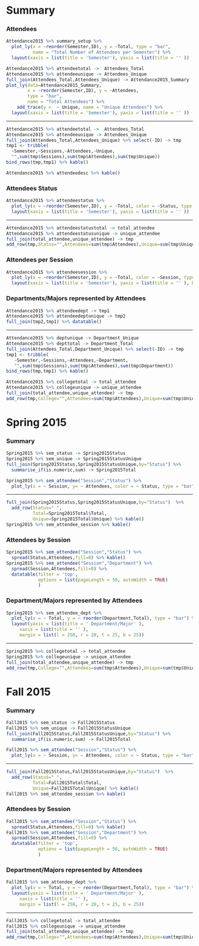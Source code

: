 Summary {.storyboard data-navmenu="2015"}
=========================================


###  Attendees {data-commentary-width=400}

```r
Attendance2015 %>% summary_setup %>%
  plot_ly(x = ~reorder(Semester,ID), y = ~Total, type = "bar", 
          name = "Total Number of Attendees per Semester") %>%
  layout(xaxis = list(title = 'Semester'), yaxis = list(title = '' ))
```


```r
Attendance2015 %>% attendeetotal ->  Attendees_Total
Attendance2015 %>% attendeeunique -> Attendees_Unique
full_join(Attendees_Total,Attendees_Unique) -> Attendance2015_Summary
plot_ly(data=Attendance2015_Summary, 
        x = ~reorder(Semester,ID), y = ~Attendees, 
        type = "bar", 
        name = "Total Attendees") %>%
    add_trace(y =  ~ Unique, name = "Unique Attendees") %>%
  layout(xaxis = list(title = 'Semester'), yaxis = list(title = '' ))
```

*** 

```r
Attendance2015 %>% attendeetotal ->  Attendees_Total
Attendance2015 %>% attendeeunique -> Attendees_Unique
full_join(Attendees_Total,Attendees_Unique) %>% select(-ID) -> tmp
tmp1 <- tribble(
  ~Semester,~Sessions,~Attendees,~Unique,
  "",sum(tmp$Sessions),sum(tmp$Attendees),sum(tmp$Unique)) 
bind_rows(tmp,tmp1) %>% kable()

Attendance2015 %>% attendeedesc %>% kable()
```

### Attendees Status

```r
Attendance2015 %>% attendeestatus %>%
  plot_ly(x = ~reorder(Semester,ID), y = ~Total, color = ~Status, type = "bar")%>%
  layout(xaxis = list(title = 'Semester'), yaxis = list(title = '' ))
```

***

```r
Attendance2015 %>% attendeestatustotal -> total_attendee
Attendance2015 %>% attendeestatusunique -> unique_attendee
full_join(total_attendee,unique_attendee) -> tmp
add_row(tmp,Status="",Attendees=sum(tmp$Attendees),Unique=sum(tmp$Unique)) %>% kable()
```


### Attendees per Session

```r
Attendance2015 %>% attendeesession %>%
  plot_ly(x = ~reorder(Semester,ID), y = ~Total, color = ~Session, type = "bar")%>%
  layout(xaxis = list(title = 'Semester'), yaxis = list(title = '' ), barmode = 'stack')
```

### Departments/Majors represented by Attendees {data-commentary-width=600}


```r
Attendance2015 %>% attendeedept -> tmp1
Attendance2015 %>% attendeedeptunique -> tmp2
full_join(tmp2,tmp1) %>% datatable()
```

*** 

```r
Attendance2015 %>% deptunique -> Department_Unique
Attendance2015 %>% depttotal -> Department_Total
full_join(Attendees_Total,Department_Unique) %>% select(-ID) -> tmp
tmp1 <- tribble(
   ~Semester,~Sessions,~Attendees,~Department,
   "",sum(tmp$Sessions),sum(tmp$Attendees),sum(tmp$Department))
bind_rows(tmp,tmp1) %>% kable()
```

```r
Attendance2015 %>% collegetotal -> total_attendee
Attendance2015 %>% collegeunique -> unique_attendee
full_join(total_attendee,unique_attendee) -> tmp 
add_row(tmp,College="",Attendees=sum(tmp$Attendees),Unique=sum(tmp$Unique)) %>% kable()
```



Spring 2015 {.storyboard data-navmenu="2015"}
=========================================

### Summary {data-commentary-width=400}

```r
Spring2015 %>% sem_status -> Spring2015Status
Spring2015 %>% sem_unique -> Spring2015StatusUnique
full_join(Spring2015Status,Spring2015StatusUnique,by="Status") %>%
  summarise_if(is.numeric,sum) -> Spring2015Total
```


```r
Spring2015 %>% sem_attendee("Session","Status") %>%
  plot_ly(x = ~ Session, y= ~ Attendees, color = ~ Status, type = "bar")
```


*** 

```r
full_join(Spring2015Status,Spring2015StatusUnique,by="Status")  %>%
  add_row(Status=" ",
          Total=Spring2015Total$Total, 
          Unique=Spring2015Total$Unique) %>% kable()
Spring2015 %>% sem_attendee_session %>% kable()
```

### Attendees by Session

```r
Spring2015 %>% sem_attendee("Session","Status") %>%
  spread(Status,Attendees,fill=0) %>% kable()
Spring2015 %>% sem_attendee("Session","Department") %>%
  spread(Session,Attendees,fill=0) %>% 
  datatable(filter = 'top', 
            options = list(pageLength = 50, autoWidth = TRUE)
            )
```

### Department/Majors represented by Attendees

```r
Spring2015 %>% sem_attendee_dept %>%
  plot_ly(x = ~ Total, y = ~ reorder(Department,Total), type = "bar") %>%
  layout(yaxis = list(title = ' Department/Major' ), 
     xaxis = list(title = '' ),
     margin = list(l = 250, r = 20, t = 25, b = 25))
```

***

```r
Spring2015 %>% collegetotal -> total_attendee
Spring2015 %>% collegeunique -> unique_attendee
full_join(total_attendee,unique_attendee) -> tmp 
add_row(tmp,College="",Attendees=sum(tmp$Attendees),Unique=sum(tmp$Unique)) %>% kable()
```




Fall 2015 {.storyboard data-navmenu="2015"}
=========================================

### Summary {data-commentary-width=400}

```r
Fall2015 %>% sem_status -> Fall2015Status
Fall2015 %>% sem_unique -> Fall2015StatusUnique
full_join(Fall2015Status,Fall2015StatusUnique,by="Status") %>%
  summarise_if(is.numeric,sum) -> Fall2015Total
```


```r
Fall2015 %>% sem_attendee("Session","Status") %>%
  plot_ly(x = ~ Session, y= ~ Attendees, color = ~ Status, type = "bar")
```


*** 

```r
full_join(Fall2015Status,Fall2015StatusUnique,by="Status")  %>%
  add_row(Status=" ",
          Total=Fall2015Total$Total, 
          Unique=Fall2015Total$Unique) %>% kable()
Fall2015 %>% sem_attendee_session %>% kable()
```

### Attendees by Session

```r
Fall2015 %>% sem_attendee("Session","Status") %>%
  spread(Status,Attendees,fill=0) %>% kable()
Fall2015 %>% sem_attendee("Session","Department") %>%
  spread(Session,Attendees,fill=0) %>% 
  datatable(filter = 'top', 
            options = list(pageLength = 50, autoWidth = TRUE)
            )
```

### Department/Majors represented by Attendees

```r
Fall2015 %>% sem_attendee_dept %>%
  plot_ly(x = ~ Total, y = ~ reorder(Department,Total), type = "bar") %>%
  layout(yaxis = list(title = ' Department/Major' ), 
     xaxis = list(title = '' ),
     margin = list(l = 250, r = 20, t = 25, b = 25))
```

***

```r
Fall2015 %>% collegetotal -> total_attendee
Fall2015 %>% collegeunique -> unique_attendee
full_join(total_attendee,unique_attendee) -> tmp 
add_row(tmp,College="",Attendees=sum(tmp$Attendees),Unique=sum(tmp$Unique)) %>% kable()
```



